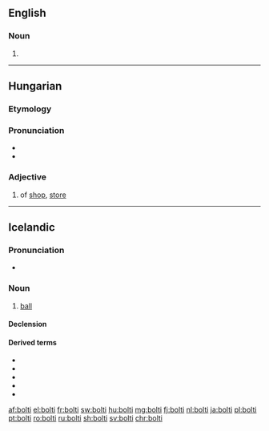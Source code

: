 ==English==

===Noun===
{{en-noun}}

# {{alternative form of|bolty|lang=en}}

----

==Hungarian==

===Etymology===
{{hu-suffix|bolt|i|pos=adj}}

===Pronunciation===
* {{hu-IPA}}
* {{hyphenation|bol|ti|lang=hu}}

===Adjective===
{{hu-adj|-}}

# of [[shop]], [[store]]
#: {{ux|hu|'''bolti''' lopás|'''shop'''lifting|inline=1}}

----

==Icelandic==

===Pronunciation===
* {{IPA|/ˈpɔl̥tɪ/|lang=is}}
*: {{rhymes|ɔl̥tɪ|lang=is}}

===Noun===
{{is-noun|m|bolta|boltar}}

# {{lb|is|sports}} [[ball]]

====Declension====
{{is-decl-noun-m-w1|b|o|lt}}

====Derived terms====
* {{l|is|boltaleikur}}
* {{l|is|fótbolti}}
* {{l|is|hafnabolti}}
* {{l|is|hornabolti}}
* {{l|is|handbolti}}

[[af:bolti]]
[[el:bolti]]
[[fr:bolti]]
[[sw:bolti]]
[[hu:bolti]]
[[mg:bolti]]
[[fj:bolti]]
[[nl:bolti]]
[[ja:bolti]]
[[pl:bolti]]
[[pt:bolti]]
[[ro:bolti]]
[[ru:bolti]]
[[sh:bolti]]
[[sv:bolti]]
[[chr:bolti]]